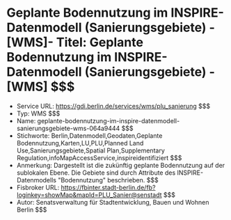 # Geplante Bodennutzung im INSPIRE-Datenmodell (Sanierungsgebiete) - [WMS]- Titel: Geplante Bodennutzung im INSPIRE-Datenmodell (Sanierungsgebiete) - [WMS] $$$
- Service URL: https://gdi.berlin.de/services/wms/plu_sanierung $$$
- Typ: WMS $$$
- Name: geplante-bodennutzung-im-inspire-datenmodell-sanierungsgebiete-wms-064a9444 $$$
- Stichworte: Berlin,Datenmodell,Geodaten,Geplante Bodennutzung,Karten,LU,PLU,Planned Land Use,Sanierungsgebiete,Spatial Plan,Supplementary Regulation,infoMapAccessService,inspireidentifiziert $$$
- Anmerkung: Dargestellt ist die zukünftig geplante Bodennutzung auf der sublokalen Ebene. Die Gebiete sind durch Attribute des INSPIRE-Datenmodells "Bodennutzung" beschrieben. $$$
- Fisbroker URL: https://fbinter.stadt-berlin.de/fb?loginkey=showMap&mapId=PLU_Sanier@senstadt $$$
- Autor: Senatsverwaltung für Stadtentwicklung, Bauen und Wohnen Berlin $$$
